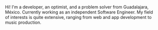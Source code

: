 
<NameTransition />

Hi! I&apos;m a developer, an optimist, and a problem solver from Guadalajara, México. Currently working as an independent Software Engineer. My
field of interests is quite extensive, ranging from web and app development to music
production.

<SkeletonImage
  src="/images/profile.jpg"
  alt="Jorge Delgadillo"
  width={320}
  height={320}
/>

